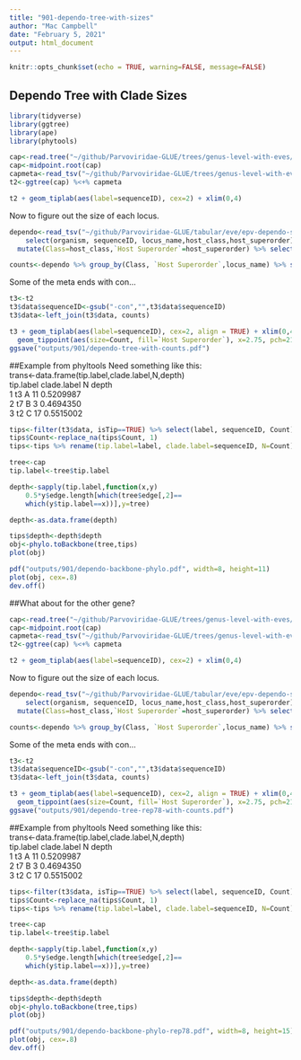 ```yaml
---
title: "901-dependo-tree-with-sizes"
author: "Mac Campbell"
date: "February 5, 2021"
output: html_document
---
```


```r
knitr::opts_chunk$set(echo = TRUE, warning=FALSE, message=FALSE)
```

## Dependo Tree with Clade Sizes

```r
library(tidyverse)
library(ggtree)
library(ape)
library(phytools)
```

```r
cap<-read.tree("~/github/Parvoviridae-GLUE/trees/genus-level-with-eves/dependo-root-vp1.eve.export_nucs.tre")
cap<-midpoint.root(cap)
capmeta<-read_tsv("~/github/Parvoviridae-GLUE/trees/genus-level-with-eves/dependo-root-vp1.eve.figtree-annotations.tsv")
t2<-ggtree(cap) %<+% capmeta
```

```r
t2 + geom_tiplab(aes(label=sequenceID), cex=2) + xlim(0,4) 
```


Now to figure out the size of each locus.

```r
dependo<-read_tsv("~/github/Parvoviridae-GLUE/tabular/eve/epv-dependo-side-data.tsv") %>%
    select(organism, sequenceID, locus_name,host_class,host_superorder) %>% mutate(virus_genus="Dependoparvovirus") %>%
  mutate(Class=host_class,`Host Superorder`=host_superorder) %>% select(-host_class,-host_superorder)
```

```r
counts<-dependo %>% group_by(Class, `Host Superorder`,locus_name) %>% summarize(Count=n()) %>% rename(sequenceID=locus_name)
```

Some of the meta ends with con...

```r
t3<-t2
t3$data$sequenceID<-gsub("-con","",t3$data$sequenceID)
t3$data<-left_join(t3$data, counts)
```

```r
t3 + geom_tiplab(aes(label=sequenceID), cex=2, align = TRUE) + xlim(0,4) +
  geom_tippoint(aes(size=Count, fill=`Host Superorder`), x=2.75, pch=21, alpha=0.75)
ggsave("outputs/901/dependo-tree-with-counts.pdf")
```

##Example from phyltools
Need something like this:    
trans<-data.frame(tip.label,clade.label,N,depth)       
  tip.label clade.label  N     depth    
1        t3           A 11 0.5209987    
2        t7           B  3 0.4694350    
3        t2           C 17 0.5515002   


```r

tips<-filter(t3$data, isTip==TRUE) %>% select(label, sequenceID, Count)
tips$Count<-replace_na(tips$Count, 1)
tips<-tips %>% rename(tip.label=label, clade.label=sequenceID, N=Count)

tree<-cap
tip.label<-tree$tip.label

depth<-sapply(tip.label,function(x,y) 
	0.5*y$edge.length[which(tree$edge[,2]==
	which(y$tip.label==x))],y=tree)

depth<-as.data.frame(depth)

tips$depth<-depth$depth
obj<-phylo.toBackbone(tree,tips)
plot(obj)

pdf("outputs/901/dependo-backbone-phylo.pdf", width=8, height=11)
plot(obj, cex=.8)
dev.off()
```

##What about for the other gene?

```r
cap<-read.tree("~/github/Parvoviridae-GLUE/trees/genus-level-with-eves/dependo-root-rep78.eve.export_nucs.tre")
cap<-midpoint.root(cap)
capmeta<-read_tsv("~/github/Parvoviridae-GLUE/trees/genus-level-with-eves/dependo-root-rep78.eve.figtree-annotations.tsv")
t2<-ggtree(cap) %<+% capmeta
```


```r
t2 + geom_tiplab(aes(label=sequenceID), cex=2) + xlim(0,4) 
```


Now to figure out the size of each locus.

```r
dependo<-read_tsv("~/github/Parvoviridae-GLUE/tabular/eve/epv-dependo-side-data.tsv") %>%
    select(organism, sequenceID, locus_name,host_class,host_superorder) %>% mutate(virus_genus="Dependoparvovirus") %>%
  mutate(Class=host_class,`Host Superorder`=host_superorder) %>% select(-host_class,-host_superorder)
```

```r
counts<-dependo %>% group_by(Class, `Host Superorder`,locus_name) %>% summarize(Count=n()) %>% rename(sequenceID=locus_name)
```

Some of the meta ends with con...

```r
t3<-t2
t3$data$sequenceID<-gsub("-con","",t3$data$sequenceID)
t3$data<-left_join(t3$data, counts)
```

```r
t3 + geom_tiplab(aes(label=sequenceID), cex=2, align = TRUE) + xlim(0,4) +
  geom_tippoint(aes(size=Count, fill=`Host Superorder`), x=2.75, pch=21, alpha=0.75)
ggsave("outputs/901/dependo-tree-rep78-with-counts.pdf")
```

##Example from phyltools
Need something like this:    
trans<-data.frame(tip.label,clade.label,N,depth)       
  tip.label clade.label  N     depth    
1        t3           A 11 0.5209987    
2        t7           B  3 0.4694350    
3        t2           C 17 0.5515002   


```r

tips<-filter(t3$data, isTip==TRUE) %>% select(label, sequenceID, Count)
tips$Count<-replace_na(tips$Count, 1)
tips<-tips %>% rename(tip.label=label, clade.label=sequenceID, N=Count)

tree<-cap
tip.label<-tree$tip.label

depth<-sapply(tip.label,function(x,y) 
	0.5*y$edge.length[which(tree$edge[,2]==
	which(y$tip.label==x))],y=tree)

depth<-as.data.frame(depth)

tips$depth<-depth$depth
obj<-phylo.toBackbone(tree,tips)
plot(obj)

pdf("outputs/901/dependo-backbone-phylo-rep78.pdf", width=8, height=15)
plot(obj, cex=.8)
dev.off()
```
